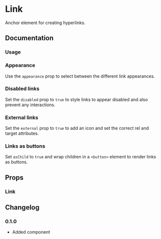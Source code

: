 
# Link

Anchor element for creating hyperlinks.

## Documentation

### Usage

<Demo component="link/usage" />

### Appearance

Use the `appearance` prop to select between the different link appearances.

<Demo component="link/appearance-usage" />

### Disabled links

Set the `disabled` prop to `true` to style links to appear disabled and also prevent any interactions.

<Demo component="link/disabled-usage" />

### External links

Set the `external` prop to `true` to add an icon and set the correct rel and target attributes.

<Demo component="link/external-usage" />

### Links as buttons

Set `asChild` to `true` and wrap children in a `<button>` element to render links as buttons.

<Demo component="link/button-usage" />

## Props

### Link

<PropsTable component="Link" />

## Changelog

### 0.1.0

- Added component
